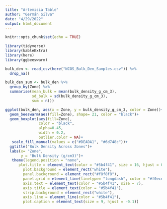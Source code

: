 ```yaml
---
title: "Artemisia Table"
author: "Germán Silva"
date: "4/29/2022"
output: html_document
---
```


```r
knitr::opts_chunk$set(echo = TRUE)

library(tidyverse)
library(kableExtra)
library(here)
library(ggbeeswarm)
```

```r
bulk_den <- read_csv(here("NCOS_Bulk_Den_Samples.csv")) %>% 
  drop_na() 

bulk_den_sum <- bulk_den %>% 
  group_by(Zone) %>% 
  summarise(mean_bulk = mean(bulk_density_g_cm_3),
            sd_bulk = sd(bulk_density_g_cm_3),
            sum = n())

ggplot(bulk_den, aes(x = Zone, y = bulk_density_g_cm_3, color = Zone))+ 
  geom_beeswarm(aes(fill=Zone), shape= 21, color = "black")+
  geom_boxplot(aes(fill=Zone),
               color = "black",
               alpha=0.45,
               width = 0.2,
               outlier.color = NA)+
   scale_fill_manual(values = c("#DEADA1", "#6d748c"))+
  ggtitle("Bulk Density Across Zones")+
  labs(x= "Zone",
       y = "Bulk Density (g/cm3)")+
   theme(legend.position = "none",
      plot.title = element_text(color = "#5b4f41", size = 16, hjust = 0.45),
        plot.background = element_rect("white"),
        panel.background = element_rect("#f8f8f8"),
        panel.grid = element_line(linetype= "longdash", color = "#f0ece1"),
        axis.text = element_text(color = "#5b4f41", size = 7),
        axis.title = element_text(color = "#5b4f41"),
        strip.background = element_rect("white"),
        axis.line = element_line(color = "#5b4f41"),
        plot.caption = element_text(size = 9, hjust = -0.1))
  
```

